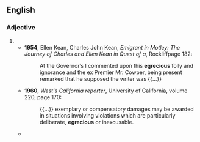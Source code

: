 ==English==

===Adjective===
{{head|en|misspelling}}

# {{misspelling of|egregious|lang=en}}
#* '''1954''', Ellen Kean, Charles John Kean, ''Emigrant in Motley: The Journey of Charles and Ellen Kean in Quest of a'', Rockliffpage 182:
#*: At the Governor’s I commented upon this '''egrecious''' folly and ignorance and the ex Premier Mr. Cowper, being present remarked that he supposed the writer was {{...}}
#* '''1960''', ''West's California reporter'', University of California, volume 220, page 170:
#*: {{...}} exemplary or compensatory damages may be awarded in situations involving violations which are particularly deliberate, '''egrecious''' or inexcusable.
#* {{quote-text|lang=en|year=2006|author=J. E. Grant|title=The Ropes Held Him Up -- Boxing Essays and Articles|page=198|isbn=1430303352|passage=If you want to understand what is wrong with the alphabets, look no further than that '''egrecious''' oversight.}}